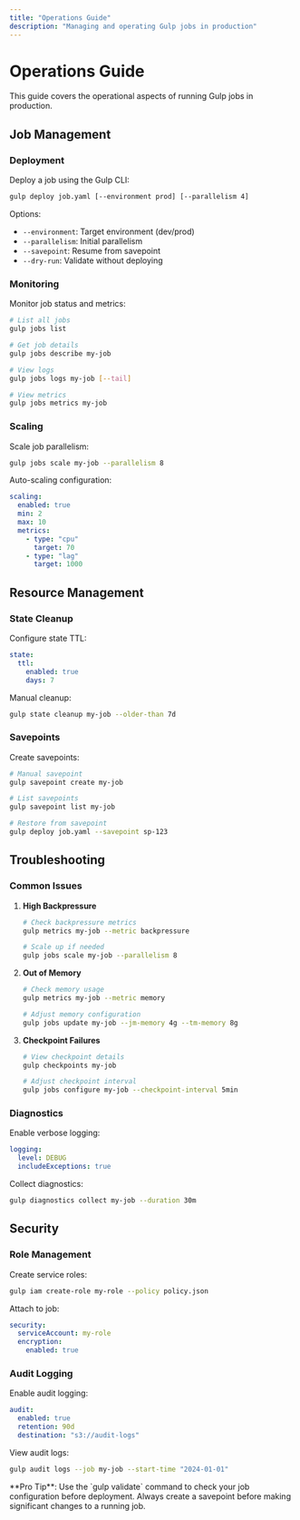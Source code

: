 ```yaml
---
title: "Operations Guide"
description: "Managing and operating Gulp jobs in production"
---
```


# Operations Guide

This guide covers the operational aspects of running Gulp jobs in production.

## Job Management

### Deployment

Deploy a job using the Gulp CLI:
```bash
gulp deploy job.yaml [--environment prod] [--parallelism 4]
```

Options:
- `--environment`: Target environment (dev/prod)
- `--parallelism`: Initial parallelism
- `--savepoint`: Resume from savepoint
- `--dry-run`: Validate without deploying

### Monitoring

Monitor job status and metrics:
```bash
# List all jobs
gulp jobs list

# Get job details
gulp jobs describe my-job

# View logs
gulp jobs logs my-job [--tail]

# View metrics
gulp jobs metrics my-job
```

### Scaling

Scale job parallelism:
```bash
gulp jobs scale my-job --parallelism 8
```

Auto-scaling configuration:
```yaml
scaling:
  enabled: true
  min: 2
  max: 10
  metrics:
    - type: "cpu"
      target: 70
    - type: "lag"
      target: 1000
```

## Resource Management

### State Cleanup

Configure state TTL:
```yaml
state:
  ttl:
    enabled: true
    days: 7
```

Manual cleanup:
```bash
gulp state cleanup my-job --older-than 7d
```

### Savepoints

Create savepoints:
```bash
# Manual savepoint
gulp savepoint create my-job

# List savepoints
gulp savepoint list my-job

# Restore from savepoint
gulp deploy job.yaml --savepoint sp-123
```

## Troubleshooting

### Common Issues

1. **High Backpressure**
   ```bash
   # Check backpressure metrics
   gulp metrics my-job --metric backpressure
   
   # Scale up if needed
   gulp jobs scale my-job --parallelism 8
   ```

2. **Out of Memory**
   ```bash
   # Check memory usage
   gulp metrics my-job --metric memory
   
   # Adjust memory configuration
   gulp jobs update my-job --jm-memory 4g --tm-memory 8g
   ```

3. **Checkpoint Failures**
   ```bash
   # View checkpoint details
   gulp checkpoints my-job
   
   # Adjust checkpoint interval
   gulp jobs configure my-job --checkpoint-interval 5min
   ```

### Diagnostics

Enable verbose logging:
```yaml
logging:
  level: DEBUG
  includeExceptions: true
```

Collect diagnostics:
```bash
gulp diagnostics collect my-job --duration 30m
```

## Security

### Role Management

Create service roles:
```bash
gulp iam create-role my-role --policy policy.json
```

Attach to job:
```yaml
security:
  serviceAccount: my-role
  encryption:
    enabled: true
```

### Audit Logging

Enable audit logging:
```yaml
audit:
  enabled: true
  retention: 90d
  destination: "s3://audit-logs"
```

View audit logs:
```bash
gulp audit logs --job my-job --start-time "2024-01-01"
```

<Tip>
**Pro Tip**: Use the `gulp validate` command to check your job configuration before deployment.
</Tip>

<Warning>
Always create a savepoint before making significant changes to a running job.
</Warning> 
